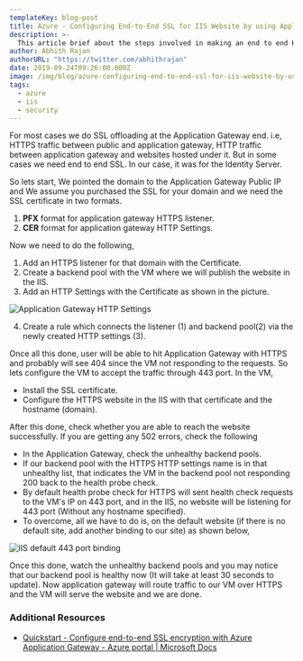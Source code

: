 ```yaml
---
templateKey: blog-post
title: Azure - Configuring End-to-End SSL for IIS Website by using Application Gateway
description: >-
  This article brief about the steps involved in making an end to end HTTPS website which hosted in a VM IIS, in Azure and the traffic need to be routed via Application Gateway.
author: Abhith Rajan
authorURL: "https://twitter.com/abhithrajan"
date: 2019-09-24T09:26:00.000Z
image: /img/blog/azure-configuring-end-to-end-ssl-for-iis-website-by-using-application-gateway/cover.png
tags:
  - azure
  - iis
  - security
---
```


For most cases we do SSL offloading at the Application Gateway end. i.e, HTTPS traffic between public and application gateway, HTTP traffic between application gateway and websites hosted under it. But in some cases we need end to end SSL. In our case, it was for the Identity Server.

So lets start, We pointed the domain to the Application Gateway Public IP and We assume you purchased the SSL for your domain and we need the SSL certificate in two formats.

1. **PFX** format for application gateway HTTPS listener.
2. **CER** format for application gateway HTTP Settings.

Now we need to do the following,

1. Add an HTTPS listener for that domain with the Certificate.
2. Create a backend pool with the VM where we will publish the website in the IIS.
3. Add an HTTP Settings with the Certificate as shown in the picture.

![Application Gateway HTTP Settings](../../static/img/blog/azure-configuring-end-to-end-ssl-for-iis-website-by-using-application-gateway/application-gateway-http-settings.png)

4. Create a rule which connects the listener (1) and backend pool(2) via the newly created HTTP settings (3).

Once all this done, user will be able to hit Application Gateway with HTTPS and probably will see 404 since the VM not responding to the requests. So lets configure the VM to accept the traffic through 443 port. In the VM,

- Install the SSL certificate.
- Configure the HTTPS website in the IIS with that certificate and the hostname (domain).

After this done, check whether you are able to reach the website successfully. If you are getting any 502 errors, check the following

- In the Application Gateway, check the unhealthy backend pools.
- If our backend pool with the HTTPS HTTP settings name is in that unhealthy list, that indicates the VM in the backend pool not responding 200 back to the health probe check.
- By default health probe check for HTTPS will sent health check requests to the VM's IP on 443 port, and in the IIS, no website will be listening for 443 port (Without any hostname specified).
- To overcome, all we have to do is, on the default website (if there is no default site, add another binding to our site) as shown below,

![IIS default 443 port binding](../../static/img/blog/azure-configuring-end-to-end-ssl-for-iis-website-by-using-application-gateway/iis-https-default.png)

Once this done, watch the unhealthy backend pools and you may notice that our backend pool is healthy now (It will take at least 30 seconds to update). Now application gateway will route traffic to our VM over HTTPS and the VM will serve the website and we are done.

### Additional Resources

- [Quickstart - Configure end-to-end SSL encryption with Azure Application Gateway - Azure portal | Microsoft Docs](https://docs.microsoft.com/en-us/azure/application-gateway/end-to-end-ssl-portal)
